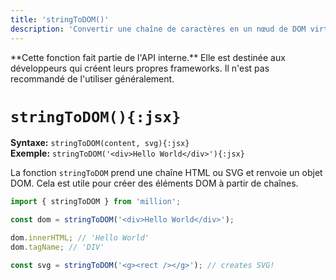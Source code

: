 ```yaml
---
title: 'stringToDOM()'
description: 'Convertir une chaîne de caractères en un nœud de DOM virtuel.'
---
```



<Callout type="warning">
  **Cette fonction fait partie de l'API interne.** Elle est destinée aux développeurs qui créent leurs propres frameworks. Il n'est pas recommandé de l'utiliser généralement.
</Callout>

<br />

# `stringToDOM(){:jsx}`

**Syntaxe:** `stringToDOM(content, svg){:jsx}`\
**Exemple:** `stringToDOM('<div>Hello World</div>'){:jsx}`

La fonction `stringToDOM` prend une chaîne HTML ou SVG et renvoie un objet DOM. Cela est utile pour créer des éléments DOM à partir de chaînes.

```jsx
import { stringToDOM } from 'million';

const dom = stringToDOM('<div>Hello World</div>');

dom.innerHTML; // 'Hello World'
dom.tagName; // 'DIV'

const svg = stringToDOM('<g><rect /></g>'); // creates SVG!
```
